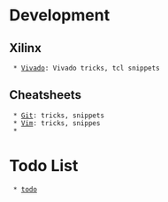 
= Development =

== Xilinx ==
  * [[Vivado]]: Vivado tricks, tcl snippets 


== Cheatsheets ==
  * [[Git]]: tricks, snippets
  * [[Vim]]: tricks, snippes
  * 

= Todo List =
  * [[todo]] 



